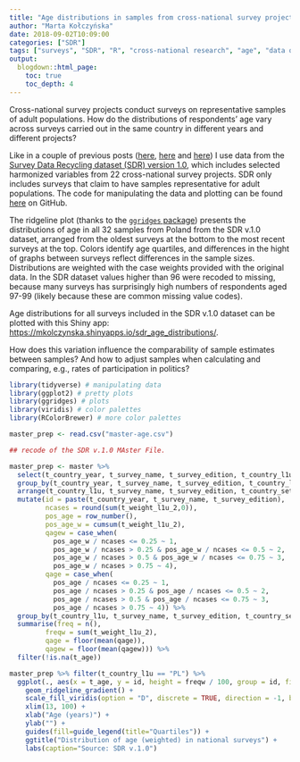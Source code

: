 ```yaml
---
title: "Age distributions in samples from cross-national survey projects"
author: "Marta Kołczyńska"
date: 2018-09-02T10:09:00
categories: ["SDR"]
tags: ["surveys", "SDR", "R", "cross-national research", "age", "data quality", "shiny"]
output: 
  blogdown::html_page:
    toc: true
    toc_depth: 4
---
```


Cross-national survey projects conduct surveys on representative samples of adult populations.
How do the distributions of respondents' age vary across surveys carried out in the same country in different years and different projects?

Like in a couple of previous posts ([here](https://martakolczynska.com/post/sdr-exploration/), [here](https://martakolczynska.com/post/education-sdr-oecd/) and [here](https://martakolczynska.com/post/sdr-demonstrations-multiplets/)) I use data from the [Survey Data Recycling dataset (SDR) version 1.0](https://dataverse.harvard.edu/dataset.xhtml?persistentId=doi:10.7910/DVN/VWGF5Q), which includes selected harmonized variables from 22 cross-national survey projects. SDR only includes surveys that claim to have samples representative for adult populations. The code for manipulating the data and plotting can be found [here](https://github.com/mkolczynska/martakolczynska/blob/master/content/post/sdr-age-distributions.Rmd) on GitHub.

The ridgeline plot (thanks to the [`ggridges` package](https://github.com/clauswilke/ggridges)) presents the distributions of age in all 32 samples from Poland from the SDR v.1.0 dataset, arranged from the oldest surveys at the bottom to the most recent surveys at the top. Colors identify age quartiles, and differences in the hight of graphs between surveys reflect differences in the sample sizes. Distributions are weighted with the case weights provided with the original data. In the SDR dataset values higher than 96 were recoded to missing, because many surveys has surprisingly high numbers of respondents aged 97-99 (likely because these are common missing value codes).

Age distributions for all surveys included in the SDR v.1.0 dataset can be plotted with this Shiny app: [https://mkolczynska.shinyapps.io/sdr_age_distributions/](https://mkolczynska.shinyapps.io/sdr_age_distributions/).

How does this variation influence the comparability of sample estimates between samples? And how to adjust samples when calculating and comparing, e.g., rates of participation in politics?

```r
library(tidyverse) # manipulating data
library(ggplot2) # pretty plots
library(ggridges) # plots
library(viridis) # color palettes
library(RColorBrewer) # more color palettes

master_prep <- read.csv("master-age.csv")

```

```r
## recode of the SDR v.1.0 MAster File.

master_prep <- master %>%
  select(t_country_year, t_survey_name, t_survey_edition, t_country_l1u, t_country_set, t_age, t_weight_l1u_2) %>%
  group_by(t_country_year, t_survey_name, t_survey_edition, t_country_l1u, t_country_set) %>%
  arrange(t_country_l1u, t_survey_name, t_survey_edition, t_country_set, t_country_year, t_age) %>%
  mutate(id = paste(t_country_year, t_survey_name, t_survey_edition),
         ncases = round(sum(t_weight_l1u_2,0)),
         pos_age = row_number(),
         pos_age_w = cumsum(t_weight_l1u_2),
         qagew = case_when(
           pos_age_w / ncases <= 0.25 ~ 1,
           pos_age_w / ncases > 0.25 & pos_age_w / ncases <= 0.5 ~ 2,
           pos_age_w / ncases > 0.5 & pos_age_w / ncases <= 0.75 ~ 3,
           pos_age_w / ncases > 0.75 ~ 4),
         qage = case_when(
           pos_age / ncases <= 0.25 ~ 1,
           pos_age / ncases > 0.25 & pos_age / ncases <= 0.5 ~ 2,
           pos_age / ncases > 0.5 & pos_age / ncases <= 0.75 ~ 3,
           pos_age / ncases > 0.75 ~ 4)) %>% 
  group_by(t_country_l1u, t_survey_name, t_survey_edition, t_country_set, t_country_year, t_age) %>%
  summarise(freq = n(),
         freqw = sum(t_weight_l1u_2),
         qage = floor(mean(qage)),
         qagew = floor(mean(qagew))) %>%
  filter(!is.na(t_age))
```


```r

master_prep %>% filter(t_country_l1u == "PL") %>% 
  ggplot(., aes(x = t_age, y = id, height = freqw / 100, group = id, fill = factor(qagew))) + 
    geom_ridgeline_gradient() +
    scale_fill_viridis(option = "D", discrete = TRUE, direction = -1, begin = 0.4, end = 0.98) +
    xlim(13, 100) +
    xlab("Age (years)") + 
    ylab("") +
    guides(fill=guide_legend(title="Quartiles")) + 
    ggtitle("Distribution of age (weighted) in national surveys") +
    labs(caption="Source: SDR v.1.0") 

```


